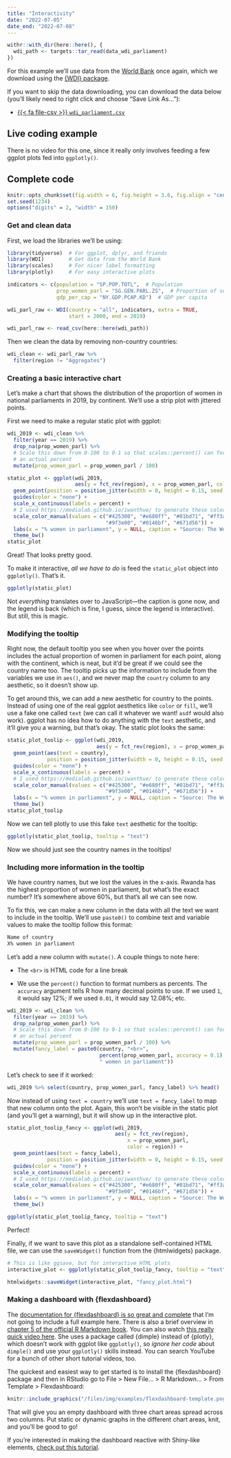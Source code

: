 ```yaml
---
title: "Interactivity"
date: "2022-07-05"
date_end: "2022-07-08"
---
```


```r
withr::with_dir(here::here(), {
  wdi_path <- targets::tar_read(data_wdi_parliament)
})
```

For this example we'll use data from the [World Bank](https://data.worldbank.org/) once again, which we download using the [{WDI} package](https://cran.r-project.org/web/packages/WDI/index.html).

If you want to skip the data downloading, you can download the data below (you'll likely need to right click and choose "Save Link As…"):

- [{{< fa file-csv >}} `wdi_parliament.csv`](/`r wdi_path`)


## Live coding example

There is no video for this one, since it really only involves feeding a few ggplot plots fed into `ggplotly()`.


## Complete code

```r
knitr::opts_chunk$set(fig.width = 6, fig.height = 3.6, fig.align = "center", collapse = TRUE)
set.seed(1234)
options("digits" = 2, "width" = 150)
```

### Get and clean data

First, we load the libraries we'll be using:

```r
library(tidyverse)  # For ggplot, dplyr, and friends
library(WDI)        # Get data from the World Bank
library(scales)     # For nicer label formatting
library(plotly)     # For easy interactive plots
```

```r
indicators <- c(population = "SP.POP.TOTL",  # Population
                prop_women_parl = "SG.GEN.PARL.ZS",  # Proportion of seats held by women in national parliaments (%)
                gdp_per_cap = "NY.GDP.PCAP.KD")  # GDP per capita

wdi_parl_raw <- WDI(country = "all", indicators, extra = TRUE, 
                    start = 2000, end = 2019)
```

```r
wdi_parl_raw <- read_csv(here::here(wdi_path))
```

Then we clean the data by removing non-country countries:

```r
wdi_clean <- wdi_parl_raw %>% 
  filter(region != "Aggregates")
```


### Creating a basic interactive chart

Let's make a chart that shows the distribution of the proportion of women in national parliaments in 2019, by continent. We'll use a strip plot with jittered points.

First we need to make a regular static plot with ggplot:

```r
wdi_2019 <- wdi_clean %>% 
  filter(year == 2019) %>% 
  drop_na(prop_women_parl) %>% 
  # Scale this down from 0-100 to 0-1 so that scales::percent() can format it as
  # an actual percent
  mutate(prop_women_parl = prop_women_parl / 100)

static_plot <- ggplot(wdi_2019, 
                      aes(y = fct_rev(region), x = prop_women_parl, color = region)) +
  geom_point(position = position_jitter(width = 0, height = 0.15, seed = 1234)) +
  guides(color = "none") +
  scale_x_continuous(labels = percent) +
  # I used https://medialab.github.io/iwanthue/ to generate these colors
  scale_color_manual(values = c("#425300", "#e680ff", "#01bd71", "#ff3aad",
                                "#9f3e00", "#0146bf", "#671d56")) +
  labs(x = "% women in parliament", y = NULL, caption = "Source: The World Bank") +
  theme_bw()
static_plot
```

Great! That looks pretty good.

To make it interactive, *all we have to do* is feed the `static_plot` object into `ggplotly()`. That's it.

```r
ggplotly(static_plot)
```

Not *everything* translates over to JavaScript—the caption is gone now, and the legend is back (which is fine, I guess, since the legend is interactive). But still, this is magic.


### Modifying the tooltip

Right now, the default tooltip you see when you hover over the points includes the actual proportion of women in parliament for each point, along with the continent, which is neat, but it'd be great if we could see the country name too. The tooltip picks up the information to include from the variables we use in `aes()`, and we never map the `country` column to any aesthetic, so it doesn't show up.

To get around this, we can add a new aesthetic for country to the points. Instead of using one of the real ggplot aesthetics like `color` or `fill`, we'll use a fake one called `text` (we can call it whatever we want! `asdf` would also work). ggplot has no idea how to do anything with the `text` aesthetic, and it'll give you a warning, but that's okay. The static plot looks the same:

```r
static_plot_toolip <- ggplot(wdi_2019, 
                             aes(y = fct_rev(region), x = prop_women_parl, color = region)) +
  geom_point(aes(text = country),
             position = position_jitter(width = 0, height = 0.15, seed = 1234)) +
  guides(color = "none") +
  scale_x_continuous(labels = percent) +
  # I used https://medialab.github.io/iwanthue/ to generate these colors
  scale_color_manual(values = c("#425300", "#e680ff", "#01bd71", "#ff3aad",
                                "#9f3e00", "#0146bf", "#671d56")) +
  labs(x = "% women in parliament", y = NULL, caption = "Source: The World Bank") +
  theme_bw()
static_plot_toolip
```

Now we can tell plotly to use this fake `text` aesthetic for the tooltip:

```r
ggplotly(static_plot_toolip, tooltip = "text")
```

Now we should just see the country names in the tooltips!

### Including more information in the tooltip

We have country names, but we lost the values in the x-axis. Rwanda has the highest proportion of women in parliament, but what's the exact number? It's somewhere above 60%, but that's all we can see now.

To fix this, we can make a new column in the data with all the text we want to include in the tooltip. We'll use `paste0()` to combine text and variable values to make the tooltip follow this format:

```default
Name of country
X% women in parliament
```

Let's add a new column with `mutate()`. A couple things to note here:

- The `<br>` is HTML code for a line break

- We use the `percent()` function to format numbers as percents. The `accuracy` argument tells R how many decimal points to use. If we used `1`, it would say 12%; if we used `0.01`, it would say 12.08%; etc.

```r
wdi_2019 <- wdi_clean %>% 
  filter(year == 2019) %>% 
  drop_na(prop_women_parl) %>% 
  # Scale this down from 0-100 to 0-1 so that scales::percent() can format it as
  # an actual percent
  mutate(prop_women_parl = prop_women_parl / 100) %>% 
  mutate(fancy_label = paste0(country, "<br>", 
                              percent(prop_women_parl, accuracy = 0.1), 
                              " women in parliament"))
```

Let's check to see if it worked:

```r
wdi_2019 %>% select(country, prop_women_parl, fancy_label) %>% head()
```

Now instead of using `text = country` we'll use `text = fancy_label` to map that new column onto the plot. Again, this won't be visible in the static plot (and you'll get a warning), but it will show up in the interactive plot.

```r
static_plot_toolip_fancy <- ggplot(wdi_2019, 
                                   aes(y = fct_rev(region), 
                                       x = prop_women_parl, 
                                       color = region)) +
  geom_point(aes(text = fancy_label),
             position = position_jitter(width = 0, height = 0.15, seed = 1234)) +
  guides(color = "none") +
  scale_x_continuous(labels = percent) +
  # I used https://medialab.github.io/iwanthue/ to generate these colors
  scale_color_manual(values = c("#425300", "#e680ff", "#01bd71", "#ff3aad",
                                "#9f3e00", "#0146bf", "#671d56")) +
  labs(x = "% women in parliament", y = NULL, caption = "Source: The World Bank") +
  theme_bw()
```

```r
ggplotly(static_plot_toolip_fancy, tooltip = "text")
```

Perfect!

Finally, if we want to save this plot as a standalone self-contained HTML file, we can use the `saveWidget()` function from the {htmlwidgets} package.

```r
# This is like ggsave, but for interactive HTML plots
interactive_plot <- ggplotly(static_plot_toolip_fancy, tooltip = "text")

htmlwidgets::saveWidget(interactive_plot, "fancy_plot.html")
```


### Making a dashboard with {flexdashboard}

The [documentation for {flexdashboard} is so great and complete](https://rmarkdown.rstudio.com/flexdashboard/) that I'm not going to include a full example here. There is also a brief overview in [chapter 5 of the official R Markdown book](https://bookdown.org/yihui/rmarkdown/dashboards.html). You can also watch [this really quick video here](https://www.youtube.com/watch?v=_oDfBVr9wmQ). She uses a package called {dimple} instead of {plotly}, which doesn't work with ggplot like `ggplotly()`, so *ignore her code* about `dimple()` and use your `ggplotly()` skills instead. You can search YouTube for a bunch of other short tutorial videos, too.

The quickest and easiest way to get started is to install the {flexdashboard} package and then in RStudio go to File > New File… > R Markdown… > From Template > Flexdashboard:

```r
knitr::include_graphics("/files/img/examples/flexdashboard-template.png", error = FALSE)
```

That will give you an empty dashboard with three chart areas spread across two columns. Put static or dynamic graphs in the different chart areas, knit, and you'll be good to go!

If you're interested in making the dashboard reactive with Shiny-like elements, [check out this tutorial](https://www.andrewheiss.com/blog/2020/01/01/flexdashboard-dynamic-data/).
